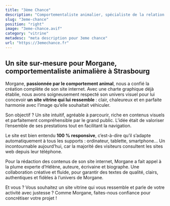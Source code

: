 ```yaml
---
title: "3ème Chance"
description: "Comportementaliste animalier, spécialiste de la relation homme-animal"
slug: "3eme-chance"
position: "right"
image: "3eme-chance.avif"
category: "vitrine"
metadesc: "meta description pour 3eme chance"
url: "https://3emechance.fr"
---
```


## Un site sur-mesure pour Morgane, comportementaliste animalière à Strasbourg

Morgane, **passionnée par le comportement animal**, nous a confié la création complète de son site internet. Avec une charte graphique déjà établie, nous avons soigneusement respecté son univers visuel pour lui concevoir **un site vitrine qui lui ressemble** : clair, chaleureux et en parfaite harmonie avec l’image qu’elle souhaitait véhiculer.

Son objectif ? Un site intuitif, agréable à parcourir, riche en contenus visuels et parfaitement compréhensible par le grand public. L’idée était de valoriser l’ensemble de ses prestations tout en facilitant la navigation.

Le site est bien entendu **100 % responsive**, c’est-à-dire qu’il s’adapte automatiquement à tous les supports : ordinateur, tablette, smartphone… Un incontournable aujourd’hui, car la majorité des visiteurs consultent les sites web depuis leur téléphone.

Pour la rédaction des contenus de son site internet, Morgane a fait appel à la plume experte d’Hélène, auteure, écrivaine et biographe. Une collaboration créative et fluide, pour garantir des textes de qualité, clairs, authentiques et fidèles à l’univers de Morgane.

Et vous ?
Vous souhaitez un site vitrine qui vous ressemble et parle de votre activité avec justesse ? Comme Morgane, faites-nous confiance pour concrétiser votre projet !
